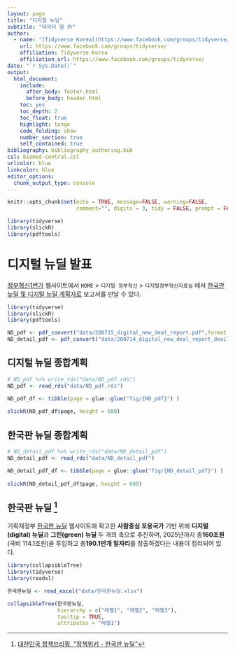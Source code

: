 ```yaml
---
layout: page
title: "디지털 뉴딜"
subtitle: "데이터 댐 外"
author:
  - name: "[Tidyverse Korea](https://www.facebook.com/groups/tidyverse/)"
    url: https://www.facebook.com/groups/tidyverse/
    affiliation: Tidyverse Korea
    affiliation_url: https://www.facebook.com/groups/tidyverse/
date: "`r Sys.Date()`"
output:
  html_document: 
    include:
      after_body: footer.html
      before_body: header.html
    toc: yes
    toc_depth: 2
    toc_float: true
    highlight: tango
    code_folding: show
    number_section: true
    self_contained: true
bibliography: bibliography_authoring.bib
csl: biomed-central.csl
urlcolor: blue
linkcolor: blue
editor_options: 
  chunk_output_type: console
---
```


```r
knitr::opts_chunk$set(echo = TRUE, message=FALSE, warning=FALSE,
                      comment="", digits = 3, tidy = FALSE, prompt = FALSE, fig.align = 'center')

library(tidyverse)
library(slickR)
library(pdftools)
```


# 디지털 뉴딜 발표 {#digital-new-deal}

[정부혁신1번가](https://www.innogov.go.kr/) 웹사이트에서 `HOME` > `디지털 정부혁신` > `디지털정부혁신자료실` 에서 [한국판 뉴딜 및 디지털 뉴딜 계획자료](https://www.innogov.go.kr/ucms/bbs/B0000051/view.do?nttId=4201&menuNo=300145&pageIndex=1) 보고서를 만날 수 있다.


```r
library(tidyverse)
library(slickR)
library(pdftools)

ND_pdf <- pdf_convert("data/200715_digital_new_deal_report.pdf",format = 'png',verbose = FALSE)
ND_detail_pdf <- pdf_convert("data/200714_digital_new_deal_report_deail.pdf",format = 'png',verbose = FALSE)
```

## 디지털 뉴딜 종합계획 {#digital-new-deal-detail}

```r
# ND_pdf %>% write_rds("data/ND_pdf.rds")
ND_pdf <- read_rds("data/ND_pdf.rds")

ND_pdf_df <- tibble(page = glue::glue("fig/{ND_pdf}") )
  
slickR(ND_pdf_df$page, height = 600)
```

## 한국판 뉴딜 종합계획 {#korean-new-deal}

```r
# ND_detail_pdf %>% write_rds("data/ND_detail_pdf")
ND_detail_pdf <- read_rds("data/ND_detail_pdf")

ND_detail_pdf_df <- tibble(page = glue::glue("fig/{ND_detail_pdf}") )
  
slickR(ND_detail_pdf_df$page, height = 600)
```

## 한국판 뉴딜 [^new-deal-with-money] {#korean-new-deal-moef}

[^new-deal-with-money]: [대한민국 정책브리핑, "정책위키 - 한국판 뉴딜"](http://www.korea.kr/special/policyCurationView.do?newsId=148874860)

기획재정부 [한국판 뉴딜](http://www.moef.go.kr/mp/nd/newDeal.do) 웹사이트에 확고한 **사람중심 포용국가** 기반 위에 **디지털(digital) 뉴딜**과 **그린(green) 뉴딜** 두 개의 축으로 추진하며, 2025년까지 총**160조원**(국비 114.1조원)을 투입하고 총**190.1만개 일자리**를 창출하겠다는 내용이 정리되어 있다.

```r
library(collapsibleTree)
library(tidyverse)
library(readxl)

한국판뉴딜 <- read_excel("data/한국판뉴딜.xlsx")

collapsibleTree(한국판뉴딜, 
                hierarchy = c("레벨1", "레벨2", "레벨3"),
                tooltip = TRUE,
                attributes = "레벨1")
```


